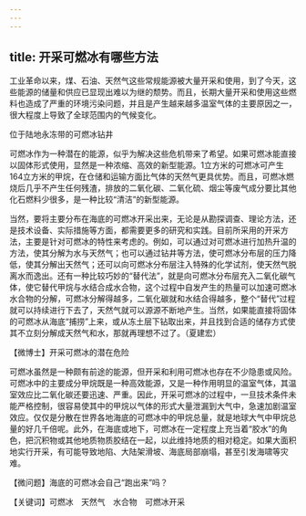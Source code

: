 ```yaml
---
---
---
```

title: 开采可燃冰有哪些方法
---




工业革命以来，煤、石油、天然气这些常规能源被大量开采和使用，到了今天，这些能源的储量和供应已显现出难以为继的颓势。而且，长期大量开采和使用这些燃料也造成了严重的环境污染问题，并且是产生越来越多温室气体的主要原因之一，很大程度上导致了全球范围内的气候变化。

位于陆地永冻带的可燃冰钻井



可燃冰作为一种潜在的能源，似乎为解决这些危机带来了希望。如果可燃冰能直接以固体形式使用，显然是一种浓缩、高效的新型能源。1立方米的可燃冰可产生164立方米的甲烷，在仓储和运输方面比气体的天然气更具优势。而且，可燃冰燃烧后几乎不产生任何残渣，排放的二氧化碳、二氧化硫、烟尘等废气成分要比其他化石燃料少很多，是一种比较“清洁”的新型能源。

当然，要将主要分布在海底的可燃冰开采出来，无论是从勘探调查、理论方法，还是技术设备、实际措施等方面，都需要更多的研究和实践。目前所采用的开采方法，主要是针对可燃冰的特性来考虑的。例如，可以通过对可燃冰进行加热升温的方法，使其分解为水与天然气；也可以通过钻井等方法，使可燃冰分布层的压力降低，使其分解出天然气；还可以向可燃冰分布层注入特殊的化学试剂，使天然气脱离水而逸出。还有一种比较巧妙的“替代法”，就是向可燃冰分布层充入二氧化碳气体，使它替代甲烷与水结合成水合物，这个过程中自发产生的热量可以加速可燃冰水合物的分解，可燃冰分解得越多，二氧化碳就和水结合得越多，整个“替代”过程就可以持续进行下去了，天然气就可以源源不断地产生。当然，如果能直接将固体的可燃冰从海底“捕捞”上来，或从冻土层下钻取出来，并且找到合适的储存方式使其不立刻分解成天然气和水，那就再理想不过了。（夏建宏）





【微博士】开采可燃冰的潜在危险

可燃冰虽然是一种颇有前途的能源，但开采和利用可燃冰也存在不少隐患或风险。可燃冰中的主要成分甲烷既是一种高效能源，又是一种作用明显的温室气体，其温室效应比二氧化碳还要迅速、严重。因此，开采可燃冰的过程中，一旦技术条件未能严格控制，很容易使其中的甲烷以气体的形式大量泄漏到大气中，急速加剧温室效应。仅仅是分散在世界各地海底的可燃冰中的甲烷总量，就是地球大气中甲烷总量的好几千倍呢。此外，在海底或地下，可燃冰在一定程度上充当着“胶水”的角色，把沉积物或其他地质物质胶结在一起，以此维持地质的相对稳定。如果大面积地实行开采，有可能导致地陷、大陆架滑坡、海底局部崩塌，甚至引发海啸等灾难。

【微问题】海底的可燃冰会自己“跑出来”吗？

【关键词】可燃冰　天然气　水合物　可燃冰开采